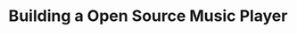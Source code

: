 ---
title: "Building a Open Source Music Player"
summary: "Sonder is a open source music player built using tauri. It is designed to work using filesystem based playlists. Built simple, fast, Ads-Free and efficient music player."
publishedAt: "2024-11-17"
images:
  - "/images/projects/sonder/sonder1.png"
  - "/images/projects/sonder/sonder2.png"
  - "/images/projects/sonder/sonder3.png"
  - "/images/projects/sonder/sonder4.png"
team:
  - name: "Suvan GS"
    role: "Student Developer"
    avatar: "/images/avatar.png"
    linkedIn: "https://www.linkedin.com/in/suvangs"
---
